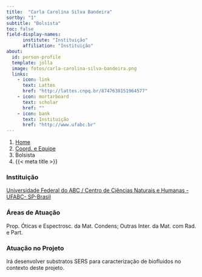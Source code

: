 ```yaml
---
title:  "Carla Carolina Silva Bandeira"
sortby: "1"
subtitle: "Bolsista"
toc: false
field-display-names:
      institute: "Instituição"
      affiliation: "Instituição"
about:
  id: person-profile
  template: jolla
  image: fotos/carla-carolina-silva-bandeira.png
  links:
    - icon: link
      text: Lattes
      href: "http://lattes.cnpq.br/8747638151964577"
    - icon: mortarboard
      text: scholar
      href: ""
    - icon: bank
      text: Instituição
      href: "http://www.ufabc.br"
---
```


```{=html}
<nav aria-label="breadcrumb">
  <ol class="breadcrumb">
    <li class="breadcrumb-item"><a href="../../index.html">Home</a></li>
    <li class="breadcrumb-item"><a href="../coord-equipe.html">Coord. e Equipe</a></li>
    <li class="breadcrumb-item active">Bolsista</li>
    <li class="breadcrumb-item active" aria-current="page">{{< meta title >}}</li>
  </ol>
</nav>
```
:::{#person-profile}
:::

### Instituição

[Universidade Federal do ABC / Centro de Ciências Naturais e Humanas - UFABC- SP-Brasil](http://www.ufabc.br)

### Áreas de Atuação

Prop. Óticas e Espectrosc. da Mat. Condens; Outras Inter. da Mat. com Rad. e Part.

### Atuação no Projeto

Irá desenvolver substratos SERS para caracterização de biofluidos no contexto deste projeto.
